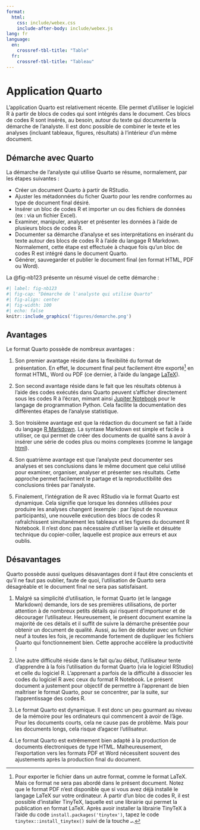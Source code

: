 ```yaml
---
format:
  html:
    css: include/webex.css
    include-after-body: include/webex.js
lang: fr
language:
  en:
    crossref-tbl-title: "Table"
  fr:
    crossref-tbl-title: "Tableau"
---
```


# Application Quarto

L'application Quarto est relativement récente. Elle permet d'utiliser le logiciel R à partir de blocs de codes qui sont intégrés dans le document. Ces blocs de codes R sont insérés, au besoin, autour du texte qui documente la démarche de l'analyste. Il est donc possible de combiner le texte et les analyses (incluant tableaux, figures, résultats) à l'intérieur d'un même document.

## Démarche avec Quarto

La démarche de l'analyste qui utilise Quarto se résume, normalement, par les étapes suivantes :

- Créer un document Quarto à partir de RStudio.
- Ajuster les métadonnées du ficher Quarto pour les rendre conformes au type de document final désiré.
- Insérer un bloc de codes R et importer un ou des fichiers de données (ex : via un fichier Excel).
- Examiner, manipuler, analyser et présenter les données à l'aide de plusieurs blocs de codes R.
- Documenter sa démarche d'analyse et ses interprétations en insérant du texte autour des blocs de codes R à l'aide du langage R Markdown. Normalement, cette étape est effectuée à chaque fois qu'un bloc de codes R est intégré dans le document Quarto.
- Générer, sauvegarder et publier le document final (en format HTML, PDF ou Word).

La @fig-nb123 présente un résumé visuel de cette démarche :

```r
#| label: fig-nb123
#| fig-cap: "Démarche de l'analyste qui utilise Quarto"
#| fig-align: center
#| fig-width: 100
#| echo: false
knitr::include_graphics('figures/demarche.png')
```


## Avantages

Le format Quarto possède de nombreux avantages :

1. Son premier avantage réside dans la flexibilité du format de présentation. En effet, le document final peut facilement être exporté[^latex] en format HTML, Word ou PDF (ce dernier, à l'aide du langage [LaTeX](https://www.latex-project.org/)).

2. Son second avantage réside dans le fait que les résultats obtenus à l'aide des codes exécutés dans Quarto peuvent s'afficher directement sous les codes R à l'écran, mimant ainsi [Jupiter Notebook](https://jupyter.org/) pour le langage de programmation Python. Cela facilite la documentation des différentes étapes de l'analyse statistique.

3. Son troisième avantage est que la rédaction du document se fait à l'aide du langage [R Markdown](https://bookdown.org/yihui/rmarkdown/markdown-syntax.html). La syntaxe Markdown est simple et facile à utiliser, ce qui permet de créer des documents de qualité sans à avoir à insérer une série de codes plus ou moins complexes (comme le langage [html](https://www.tutorialspoint.com/html/index.htm)). 

4. Son quatrième avantage est que l'analyste peut documenter ses analyses et ses conclusions dans le même document que celui utilisé pour examiner, organiser, analyser et présenter ses résultats. Cette approche permet facilement le partage et la reproductibilité des conclusions tirées par l'analyste.

5. Finalement, l'intégration de R avec RStudio via le format Quarto est dynamique. Cela signifie que lorsque les données utilisées pour produire les analyses changent (exemple : par l'ajout de nouveaux participants), une nouvelle exécution des blocs de codes R rafraîchissent simultanément les tableaux et les figures du document R Notebook. Il n'est donc pas nécessaire d'utiliser la vieille et désuète technique du copier-coller, laquelle est propice aux erreurs et aux oublis.

[^latex]: Pour exporter le fichier dans un autre format, comme le format LaTeX. Mais ce format ne sera pas abordé dans le présent document. Notez que le format PDF n'est disponible que si vous avez déjà installé le langage LaTeX sur votre ordinateur. À partir d'un bloc de codes R, il est possible d'installer TinyTeX, laquelle est une librairie qui permet la publication en format LaTeX. Après avoir installer la librairie TinyTeX à l'aide du code `install.packages('tinytex')`, tapez le code `tinytex::install_tinytex()` suivi de la touche `↵`.

## Désavantages

Quarto possède aussi quelques désavantages dont il faut être conscients et qu'il ne faut pas oublier, faute de quoi, l'utilisation de Quarto sera désagréable et le document final ne sera pas satisfaisant.

1. Malgré sa simplicité d'utilisation, le format Quarto (et le langage Markdown) demande, lors de ses premières utilisations, de porter attention à de nombreux petits détails qui risquent d'importuner et de décourager l'utilisateur. Heureusement, le présent document examine la majorité de ces détails et il suffit de suivre la démarche présentée pour obtenir un document de qualité. Aussi, au lien de débuter avec un fichier neuf à toutes les fois, je recommande fortement de dupliquer les fichiers Quarto qui fonctionnement bien. Cette approche accélère la productivité ! 

2. Une autre difficulté réside dans le fait qu'au début, l'utilisateur tente d'apprendre à la fois l'utilisation du format Quarto (via le logiciel RStudio) et celle du logiciel R. L'apprenant a parfois de la difficulté à dissocier les codes du logiciel R avec ceux du format R Notebook. Le présent document a justement pour objectif de permettre à l'apprenant de bien maîtriser le format Quarto, pour se concentrer, par la suite, sur l'apprentissage des codes R.

3. Le format Quarto est dynamique. Il est donc un peu gourmant au niveau de la mémoire pour les ordinateurs qui commencent à avoir de l'âge. Pour les documents courts, cela ne cause pas de problème. Mais pour les documents longs, cela risque d'agacer l'utilisateur.

4. Le format Quarto est extrêmement bien adapté à la production de documents électroniques de type HTML. Malheureusement, l'exportation vers les formats PDF et Word nécessitent souvent des ajustements après la production final du document. 
